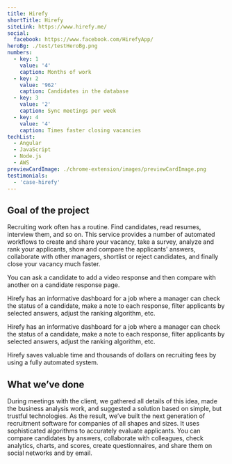 ```yaml
---
title: Hirefy
shortTitle: Hirefy
siteLink: https://www.hirefy.me/
social:
  facebook: https://www.facebook.com/HirefyApp/
heroBg: ./test/testHeroBg.png
numbers:
  - key: 1
    value: '4'
    caption: Months of work
  - key: 2
    value: '962'
    caption: Candidates in the database
  - key: 3
    value: '2'
    caption: Sync meetings per week
  - key: 4
    value: '4'
    caption: Times faster closing vacancies
techList:
  - Angular
  - JavaScript
  - Node.js
  - AWS
previewCardImage: ./chrome-extension/images/previewCardImage.png
testimonials:
  - 'case-hirefy'
---
```


## <Highlight>Goal</Highlight> of the project

Recruiting work often has a routine. Find candidates, read resumes, interview them, and so on. This service provides a number of automated workflows to create and share your vacancy, take a survey, analyze and rank your applicants, show and compare the applicants' answers, collaborate with other managers, shortlist or reject candidates, and finally close your vacancy much faster.

You can ask a candidate to add a video response and then compare with another on a candidate response page.

Hirefy has an informative dashboard for a job where a manager can check the status of a candidate, make a note to each response, filter applicants by selected answers, adjust the ranking algorithm, etc.

Hirefy has an informative dashboard for a job where a manager can check the status of a candidate, make a note to each response, filter applicants by selected answers, adjust the ranking algorithm, etc.

Hirefy saves valuable time and thousands of dollars on recruiting fees by using a fully automated system.

## What we’ve done

During meetings with the client, we gathered all details of this idea, made the business analysis work, and suggested a solution based on simple, but trustful technologies. As the result, we’ve built the next generation of recruitment software for companies of all shapes and sizes. It uses sophisticated algorithms to accurately evaluate applicants. You can compare candidates by answers, collaborate with colleagues, check analytics, charts, and scores, create questionnaires, and share them on social networks and by email.

